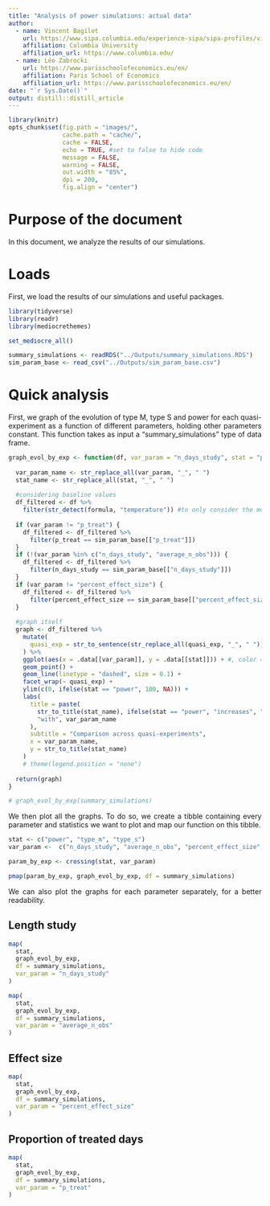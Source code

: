 ```yaml
---
title: "Analysis of power simulations: actual data"
author:
  - name: Vincent Bagilet 
    url: https://www.sipa.columbia.edu/experience-sipa/sipa-profiles/vincent-bagilet
    affiliation: Columbia University
    affiliation_url: https://www.columbia.edu/
  - name: Léo Zabrocki 
    url: https://www.parisschoolofeconomics.eu/en/
    affiliation: Paris School of Economics
    affiliation_url: https://www.parisschoolofeconomics.eu/en/
date: "`r Sys.Date()`"
output: distill::distill_article
---
```


<style>
body {
text-align: justify}
</style>

```r
library(knitr)
opts_chunk$set(fig.path = "images/",
               cache.path = "cache/",
               cache = FALSE,
               echo = TRUE, #set to false to hide code
               message = FALSE,
               warning = FALSE,
               out.width = "85%",
               dpi = 200,
               fig.align = "center")  
```  

# Purpose of the document

In this document, we analyze the results of our simulations.

# Loads

First, we load the results of our simulations and useful packages.

```r
library(tidyverse) 
library(readr)
library(mediocrethemes)

set_mediocre_all()

summary_simulations <- readRDS("../Outputs/summary_simulations.RDS")
sim_param_base <- read_csv("../Outputs/sim_param_base.csv")
```

# Quick analysis

First, we graph of the evolution of type M, type S and power for each quasi-experiment as a function of different parameters, holding other parameters constant. This function takes as input a "summary_simulations" type of data frame.

```r
graph_evol_by_exp <- function(df, var_param = "n_days_study", stat = "power") {
  
  var_param_name <- str_replace_all(var_param, "_", " ")
  stat_name <- str_replace_all(stat, "_", " ")
  
  #considering baseline values
  df_filtered <- df %>% 
    filter(str_detect(formula, "temperature")) #to only consider the model with all covariates
  
  if (var_param != "p_treat") {
    df_filtered <- df_filtered %>% 
      filter(p_treat == sim_param_base[["p_treat"]])
  } 
  if (!(var_param %in% c("n_days_study", "average_n_obs"))) {
    df_filtered <- df_filtered %>% 
      filter(n_days_study == sim_param_base[["n_days_study"]])
  } 
  if (var_param != "percent_effect_size") {
    df_filtered <- df_filtered %>% 
      filter(percent_effect_size == sim_param_base[["percent_effect_size"]])
  }
  
  #graph itself
  graph <- df_filtered %>% 
    mutate(
      quasi_exp = str_to_sentence(str_replace_all(quasi_exp, "_", " "))
    ) %>% 
    ggplot(aes(x = .data[[var_param]], y = .data[[stat]])) + #, color = .data[[quasi_exp]] + 
    geom_point() +
    geom_line(linetype = "dashed", size = 0.1) +
    facet_wrap(~ quasi_exp) +
    ylim(c(0, ifelse(stat == "power", 100, NA))) +
    labs(
      title = paste(
        str_to_title(stat_name), ifelse(stat == "power", "increases", "decreases"),
        "with", var_param_name
      ),
      subtitle = "Comparison across quasi-experiments",
      x = var_param_name,
      y = str_to_title(stat_name)
    ) 
    # theme(legend.position = "none")
  
  return(graph)
} 

# graph_evol_by_exp(summary_simulations)
```

We then plot all the graphs. To do so, we create a tibble containing every  parameter and statistics we want to plot and map our function on this tibble.

```r
stat <- c("power", "type_m", "type_s")
var_param <-  c("n_days_study", "average_n_obs", "percent_effect_size", "p_treat")

param_by_exp <- crossing(stat, var_param)

pmap(param_by_exp, graph_evol_by_exp, df = summary_simulations)
```

We can also plot the graphs for each parameter separately, for a better readability.

## Length study

```r
map(
  stat, 
  graph_evol_by_exp, 
  df = summary_simulations, 
  var_param = "n_days_study"
)

map(
  stat, 
  graph_evol_by_exp, 
  df = summary_simulations, 
  var_param = "average_n_obs"
)
```

## Effect size

```r
map(
  stat, 
  graph_evol_by_exp, 
  df = summary_simulations, 
  var_param = "percent_effect_size"
)
```

## Proportion of treated days

```r
map(
  stat, 
  graph_evol_by_exp, 
  df = summary_simulations, 
  var_param = "p_treat"
)
```

